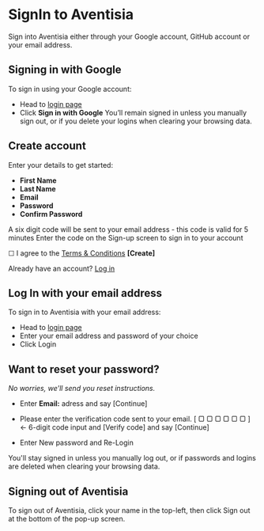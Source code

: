 # SignIn to Aventisia
Sign into Aventisia either through your Google account, GitHub account or your email address.

## Signing in with Google
To sign in using your Google account:
+ Head to [login page](https://accounts.aventisia.com/login)
+ Click **Sign in with Google**
You’ll remain signed in unless you manually sign out, or if you delete your logins when clearing your browsing data.

## Create account  
Enter your details to get started:
- **First Name**  
- **Last Name**  
- **Email**  
- **Password**  
- **Confirm Password**

A six digit code will be sent to your email address - this code is valid for 5 minutes
Enter the code on the Sign-up screen to sign in to your account

☐ I agree to the [Terms & Conditions](#)
**[Create]**

Already have an account? [Log in](#)
## Log In with your email address
To sign in to Aventisia with your email address:
+ Head to [login page](https://accounts.aventisia.com/login)
+ Enter your email address and password of your choice
+ Click Login

## Want to reset your password?
_No worries, we'll send you reset instructions._

- Enter **Email:** adress and say [Continue]

- Please enter the verification code sent to your email.
[ ▢ ▢ ▢ ▢ ▢ ▢ ]  ← 6-digit code input and
[Verify code] and say [Continue]
- Enter New password and Re-Login


You'll stay signed in unless you manually log out, or if passwords and logins are deleted when clearing your browsing data.

## Signing out of Aventisia
To sign out of Aventisia, click your name in the top-left, then click Sign out at the bottom of the pop-up screen.
